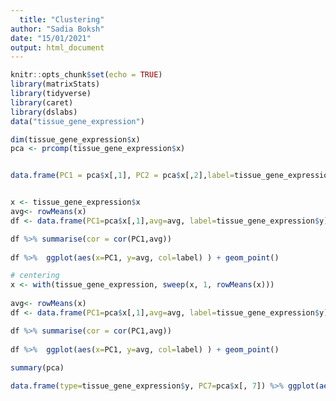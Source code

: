 ```yaml
---
  title: "Clustering"
author: "Sadia Boksh"
date: "15/01/2021"
output: html_document
---
```


```r
knitr::opts_chunk$set(echo = TRUE)
library(matrixStats)
library(tidyverse)
library(caret)
library(dslabs)
data("tissue_gene_expression")
```

```r


dim(tissue_gene_expression$x)
pca <- prcomp(tissue_gene_expression$x)


data.frame(PC1 = pca$x[,1], PC2 = pca$x[,2],label=tissue_gene_expression$y)  %>% ggplot(aes(x=PC1, y=PC2, col=label)) + geom_point()


x <- tissue_gene_expression$x
avg<- rowMeans(x) 
df <- data.frame(PC1=pca$x[,1],avg=avg, label=tissue_gene_expression$y) 

df %>% summarise(cor = cor(PC1,avg))
  
df %>%  ggplot(aes(x=PC1, y=avg, col=label) ) + geom_point() 

# centering
x <- with(tissue_gene_expression, sweep(x, 1, rowMeans(x)))
         
avg<- rowMeans(x) 
df <- data.frame(PC1=pca$x[,1],avg=avg, label=tissue_gene_expression$y) 

df %>% summarise(cor = cor(PC1,avg))
  
df %>%  ggplot(aes(x=PC1, y=avg, col=label) ) + geom_point() 
  
summary(pca)
```

```r
data.frame(type=tissue_gene_expression$y, PC7=pca$x[, 7]) %>% ggplot(aes(x=PC7,fill=type)) + geom_boxplot()
```
